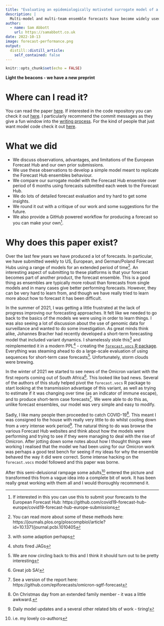```yaml
---
title: "Evaluating an epidemiologically motivated surrogate model of a multi-model ensemble"
description: |
  Multi-model and multi-team ensemble forecasts have become widely used to generate reliable short-term forecasts. Whilst there is robust and consistent evidence that multi-team ensemble forecasts provide reliable and performant forecasts across domains they also have a range of downsides. The most significant is the difficulty in interpreting them. Here we develop a parsimonious forecast model based on observations of ensemble behaviour and evaluate its predictive performance.
author:
  - name: Sam Abbott
    url: https://samabbott.co.uk
date: 2022-10-13
image: forecast-performance.png
output:
  distill::distill_article:
    self_contained: false
---
```



```r
knitr::opts_chunk$set(echo = FALSE)
```

**Light the beacons - we have a new preprint**

# Where can I read it?

You can read the paper [here](https://www.medrxiv.org/content/10.1101/2022.10.12.22280917v1.full.pdf). If interested in the code repository you can check it out [here](https://github.com/epiforecasts/simplified-forecaster-evaluation). I particularly recommend the commit messages as they give a fun window into the [writing process](https://github.com/epiforecasts/simplified-forecaster-evaluation/commits/main). For the kind of people that just want model code check it out [here](https://github.com/seabbs/ecdc-weekly-growth-forecasts/blob/01ddac12b9d591e2078928dd3c2cbae4b3b1e681/model.stan).


# What we did

- We discuss observations, advantages, and limitations of the European Forecast Hub and our own prior submissions.
- We use these observations to develop a simple model meant to replicate the Forecast Hub ensembles behaviour.
- We compare our surrogate model with the Forecast Hub ensemble over period of 6 months using forecasts submitted each week to the Forecast Hub.
- We do lots of detailed forecast evaluation and try hard to get some insights.
- We round it out with a critique of our work and some suggestions for the future.
- We also provide a GitHub powered workflow for producing a forecast so you can make your own^[If interested in this you can use this to submit your forecasts to the European Forecast Hub: https://github.com/covid19-forecast-hub-europe/covid19-forecast-hub-europe-submissions].

# Why does this paper exist?

Over the last few years we have produced a lot of forecasts. In particular, we have submitted weekly to US, European, and German/Poland Forecast Hubs using a range of models for an extended period of time^[You can read more about some of these methods here: https://journals.plos.org/ploscompbiol/article?id=10.1371/journal.pcbi.1010405]. An interesting aspect of submitting to these platforms is that your forecast becomes part of another product, the forecast ensemble. This is a good thing as ensembles are typically more robust than forecasts from single models and in many cases give better performing forecasts. However, they can be very hard to learn from, and though we have really tried to learn more about how to forecast it has been difficult. 

In the summer of 2021, I was getting a little frustrated at the lack of progress improving our forecasting approaches. It felt like we needed to go back to the basics of the models we were using in order to learn things. I was also seeing a lot of discussion about the use of genomic data for surveillance and wanted to do some investigation. As great minds think alike, Johannes Bracher had recently developed a short-term forecasting model that included variant dynamics. I shamelessly stole this^[with some adaption perhaps] and reimplemented it in a modern PPL^[shots fired JAGs] - creating the [`forecast.vocs` R package](https://epiforecasts.io/forecast.vocs/). Everything was steaming ahead to do a large-scale evaluation of using sequences for short-term case forecasts^[We are now circling back to this and I think it should turn out to be pretty interesting]. Unfortunately, storm clouds were brewing. 

In the winter of 2021 we started to see news of the Omicron variant with the first reports coming out of South Africa^[Great job SA!]. This looked like bad news. Several of the authors of this study helped pivot the `forecast.vocs` R package to start looking at the transmission advantage of this variant, as well as trying to estimate if it was changing over time (as an indicator of immune escape), and to produce short-term case forecasts^[See a version of the report here: https://github.com/epiforecasts/omicron-sgtf-forecast]. We were able to do this as, unlike forecast ensembles, our model was very simple and easy to modify. 

Sadly, I like many people then proceeded to catch COVID-19^[On Christmas day from an extended family member - it was a little awkward.]. This meant I was consigned to the house with really very little to do whilst cooling down from a very intense work period^[Daily model updates and a several other related bits of work - tiring!]. The natural thing to do was browse the various Forecast Hub websites and think about how the models were performing and trying to see if they were managing to deal with the rise of Omicron. After jotting down some notes about how I thought things were working I realised that the model we had been using for our Omicron work was perhaps a good test bench for seeing if my ideas for why the ensemble behaved the way it did were correct. Some intense hacking on the `forecast.vocs` model followed and this paper was borne. 

After this semi-delusional rampage some adults^[i.e. my lovely co-authors] entered the picture and transformed this from a vague idea into a complete bit of work. It has been really great working with them all and I would thoroughly recommend it. 
